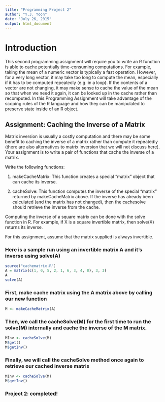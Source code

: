 ```yaml
---
title: "Programming Project 2"
author: "Y.J. Yoon"
date: "July 26, 2015"
output: html_document
---
```


# Introduction

This second programming assignment will require you to write an R function is able to cache potentially time-consuming computations. For example, taking the mean of a numeric vector is typically a fast operation. However, for a very long vector, it may take too long to compute the mean, especially if it has to be computed repeatedly (e.g. in a loop). If the contents of a vector are not changing, it may make sense to cache the value of the mean so that when we need it again, it can be looked up in the cache rather than recomputed. In this Programming Assignment will take advantage of the scoping rules of the R language and how they can be manipulated to preserve state inside of an R object.

## Assignment: Caching the Inverse of a Matrix

Matrix inversion is usually a costly computation and there may be some benefit to caching the inverse of a matrix rather than compute it repeatedly (there are also alternatives to matrix inversion that we will not discuss here). Your assignment is to write a pair of functions that cache the inverse of a matrix.

Write the following functions:

1. makeCacheMatrix: This function creates a special "matrix" object that can cache its inverse.

2. cacheSolve: This function computes the inverse of the special "matrix" returned by makeCacheMatrix above. If the inverse has already been calculated (and the matrix has not changed), then the cachesolve should retrieve the inverse from the cache.

Computing the inverse of a square matrix can be done with the solve function in R. For example, if X is a square invertible matrix, then solve(X) returns its inverse.

For this assignment, assume that the matrix supplied is always invertible.

### Here is a sample run using an invertible matrix A and it's inverse using solve(A)

```r
source("cachematrix.R")
A = matrix(c(1, 0, 5, 2, 1, 6, 3, 4, 0), 3, 3)
A
solve(A)
```

### First, make cache matrix using the A matrix above by calling our new function

```r
M <- makeCacheMatrix(A)
```

### Then, we call the cacheSolve(M) for the first time to run the solve(M) internally and cache the inverse of the M matrix.

```r
MInv <- cacheSolve(M)
M$get()
M$getInv()
```

### Finally, we will call the cacheSolve method once again to retrieve our cached inverse matrix

```r
MInv <- cacheSolve(M)
M$getInv()
```

### Project 2: completed!

